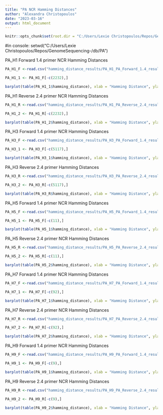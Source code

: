 ```yaml
---
title: "PA NCR Hamming Distances"
author: "Alexandra Christopoulos"
date: "2023-03-16"
output: html_document
---
```


```r
knitr::opts_chunk$set(root.dir = "C:/Users/Lexie Christopoulos/Repos/GenomeSequencing-/db/",echo = TRUE)
```

#in console: setwd("C:/Users/Lexie Christopoulos/Repos/GenomeSequencing-/db/PA")

PA_H1 Forward 1.4 primer NCR Hamming Distances 
```r
PA_H1_F <-read.csv("hamming_distance_results/PA_H1_PA_Forward_1.4_results_NCR.csv")

PA_H1_1 <- PA_H1_F[-c(2232),]

barplot(table(PA_H1_1$hamming_distance), xlab = "Hamming Distance", ylab = "Number of Sequences", ylim = c(0,2000))
```

PA_H1 Reverse 2.4 primer NCR Hamming Distances 
```r
PA_H1_R <-read.csv("hamming_distance_results/PA_H1_PA_Reverse_2.4_results_NCR.csv")

PA_H1_2 <- PA_H1_R[-c(2232),]

barplot(table(PA_H1_2$hamming_distance), xlab = "Hamming Distance", ylab = "Number of Sequences", ylim = c(0,2000))
```

PA_H3 Forward 1.4 primer NCR Hamming Distances
```r
PA_H3_F <-read.csv("hamming_distance_results/PA_H3_PA_Forward_1.4_results_NCR.csv")

PA_H3_1 <- PA_H3_F[-c(5117),]

barplot(table(PA_H3_1$hamming_distance), xlab = "Hamming Distance", ylab = "Number of Sequences", ylim = c(0,5000))

```

PA_H3 Reverse 2.4 primer Hamming Distances 
```r
PA_H3_R <-read.csv("hamming_distance_results/PA_H3_PA_Reverse_2.4_results.csv")

PA_H3_2 <- PA_H3_R[-c(5117),]

barplot(table(PA_H3_R$hamming_distance), xlab = "Hamming Distance", ylab = "Number of Sequences", ylim = c(0,6000))

```


PA_H5 Forward 1.4 primer NCR Hamming Distances 
```r
PA_H5_F <-read.csv("hamming_distance_results/PA_H5_PA_Forward_1.4_results_NCR.csv")

PA_H5_1 <- PA_H5_F[-c(11),]

barplot(table(PA_H5_1$hamming_distance), xlab = "Hamming Distance", ylab = "Number of Sequences", ylim = c(0,10))
```


PA_H5 Reverse 2.4 primer NCR Hamming Distances 
```r
PA_H5_R <-read.csv("hamming_distance_results/PA_H5_PA_Reverse_2.4_results_NCR.csv")

PA_H5_2 <- PA_H5_R[-c(11),]

barplot(table(PA_H5_2$hamming_distance), xlab = "Hamming Distance", ylab = "Number of Sequences", ylim = c(0,10))
```

PA_H7 Forward 1.4 primer NCR Hamming Distances 
```r
PA_H7_F <-read.csv("hamming_distance_results/PA_H7_PA_Forward_1.4_results_NCR.csv")

PA_H7_1 <- PA_H7_F[-c(92),]

barplot(table(PA_H7_1$hamming_distance), xlab = "Hamming Distance", ylab = "Number of Sequences", ylim = c(0,70))
```

PA_H7 Reverse 2.4 primer NCR Hamming Distances 
```r
PA_H7_R <-read.csv("hamming_distance_results/PA_H7_PA_Reverse_2.4_results_NCR.csv")

PA_H7_2 <- PA_H7_R[-c(92),]

barplot(table(PA_H7_2$hamming_distance), xlab = "Hamming Distance", ylab = "Number of Sequences", ylim = c(0,100))
```


PA_H9 Forward 1.4 primer NCR Hamming Distances 
```r
PA_H9_F <-read.csv("hamming_distance_results/PA_H9_PA_Forward_1.4_results_NCR.csv")

PA_H9_1 <- PA_H9_F[-c(9),]

barplot(table(PA_H9_1$hamming_distance), xlab = "Hamming Distance", ylab = "Number of Sequences", ylim = c(0,10))
```


PA_H9 Reverse 2.4 primer NCR Hamming Distances 
```r
PA_H9_R <-read.csv("hamming_distance_results/PA_H9_PA_Reverse_2.4_results_NCR.csv")

PA_H9_2 <- PA_H9_R[-c(9),]

barplot(table(PA_H9_2$hamming_distance), xlab = "Hamming Distance", ylab = "Number of Sequences", ylim = c(0,10))

```